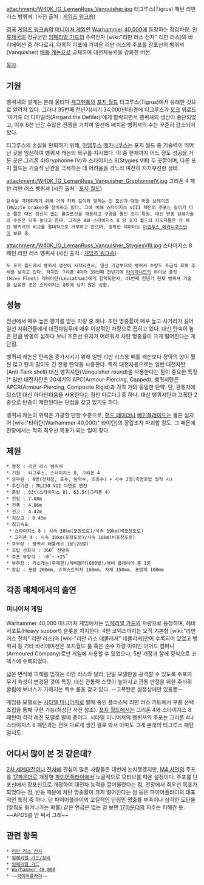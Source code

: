 {{{+1 '''Leman Russ Vanquisher'''}}}

attachment:/W40K_IG_LemanRuss_Vanquisher.jpg
티그루스(Tigrus) 패턴 리만 러스 뱅퀴셔.
(사진 출처 : [http://www.games-workshop.com 게임즈 워크숍])

[[영국]] [[게임즈 워크숍]]의 [[미니어처 게임]]인 [[Warhammer 40,000]]에 등장하는 장갑차량. [[인류제국]]의 정규군인 [[임페리얼 가드]]의 주력전차 [wiki:"리만 러스 전차" 리만 러스]의 바리에이션 중 하나로서, 다목적 야포에 가까운 리만 러스의 주포를 장포신의 뱅퀴셔(Vanquisher) [[배틀 캐논]]으로 교체하여 대전차능력을 강화한 버전.



[[목차]]
== 기원 ==
뱅퀴셔의 설계는 본래 울티마 [[세그멘툼]]의 [[포지 월드]] 티그루스(Tigrus)에서 유래한 것으로 알려져 있다. 그러나 35번째 천년기(서기 34,000년대)경에 티그루스가 [[오크]] 워로드 '아가드 더 디파일러(Arrgard the Defiler)'에게 함락되면서 뱅퀴셔의 생산이 중단되었고, 이후 6천 년간 수많은 전쟁을 거치며 일선에 배치된 뱅퀴셔의 수는 꾸준히 감소되어왔다.

티그루스의 손실을 만회하기 위해, [[아뎁투스 메카니쿠스]]는 포지 월드 중 기술력이 뛰어난 곳을 엄선하여 뱅퀴셔 캐논의 복구를 지시했다. 이 중 현재까지 어느 정도 성공을 거둔 곳은 그리폰 4(Gryphonne IV)와 스타이지스 8(Stygies VIII) 두 곳뿐이며, 다른 포지 월드는 기술적 난관을 극복하는 데 어려움을 겪느라 여전히 지지부진한 상태.


attachment:/W40K_IG_LemanRuss_Vanquisher_GryphonneIV.jpg
그리폰 4 패턴 리만 러스 뱅퀴셔
(사진 출처 : [http://www.forgeworld.co.uk 포지 월드])

 탄속을 극대화하기 위해 거의 차체 길이와 맞먹는 긴 포신과 대형 머즐 브레이크(Muzzle brake)를 장비하고 있다. 그에 비해 스타이지스 VIII 패턴의 주포는 길이가 다소 짧은 대신 강선이 없는 활강포신을 채용하고 구경을 줄인 것이 특징. 대신 반동 감쇄기술의 수준은 더욱 높다고 한다. 그리폰 4와 스타이지스 8 양 포지 월드의 지도자들은 각 패턴 뱅퀴셔의 비교를 절대적으로 거부하고 있으며, 정확한 데이터는 [[아뎁투스 메카니쿠스]]만이 보유 중.


attachment:/W40K_IG_LemanRuss_Vanquisher_StygiesVIII.jpg
스타이지스 8 패턴 리만 러스 뱅퀴셔
(사진 출처 : [http://www.forgeworld.co.uk 게임즈 워크숍]) 

 두 포지 월드에서 뱅퀴셔 생산이 시작되면서, 일선 기갑부대의 뱅퀴셔 수량도 조금씩 회복 추세를 보이고 있다. 하지만 그리폰 4마저 39번째 천년기에 [[타이라니드]]의 하이브 플릿(Hive Fleet) 레비아탄(Leviathan)에게 함락되면서, 41번째 천년기 현재 뱅퀴셔 기술을 보유한 곳은 스타이지스 8밖에 남지 않은 상황.

== 성능 ==
전선에서 매우 높은 평가를 받는 차량 중 하나. 초탄 명중률이 매우 높고 사거리가 길어 일선 지휘관들에게 대전차임무에 매우 이상적인 차량으로 꼽히고 있다. 대신 탄속이 높은 만큼 반동이 심하다 보니 조준선 유지가 어려워서 차탄 명중률이 크게 떨어진다는 게 단점.

뱅퀴셔 캐논은 탄속을 증가시키기 위해 일반 리만 러스용 배틀 캐논보다 장약의 양이 훨씬 많고 탄피 길이도 긴 전용 탄약을 사용한다. 특히 대전차용으로는 일반 대전차탄(Anti-Tank shell) 대신 뱅퀴셔탄(Vanquisher round)을 사용한다는 점이 중요한 특징[* 일반 대전차탄은 20세기의 APC(Armour-Piercing, Capped), 뱅퀴셔탄은 APCR(Armour-Piercing, Composite Rigid)과 각각 거의 동일한 탄약. 단, 관통자에 텅스텐 대신 아다만티움을 사용한다는 점만 다르다.] 중 하나. 대신 뱅퀴셔탄과 고폭탄 2종으로 탄종이 제한된다는 단점을 갖고 있기도 하다.

뱅퀴셔 캐논의 위력은 가공할 만한 수준으로, [[랜드 레이더]]나 [[베인블레이드]]는 물론 심지어 [wiki:"타이탄(Warhammer 40,000)" 타이탄]의 장갑조차 파괴할 정도. 그 때문에 전장에서는 적의 최우선 목표가 되는 일이 잦다.


== 제원 ==
 * 명칭 : 리만 러스 뱅퀴셔
 * 기원 : 티그루스, 스타이지스 8, 그리폰 4
 * 승무원 : 4명(전차장, 포수, 탄약수, 조종수) + 사수 2명(측면포탑 장착 시)
 * 추진기관 : ML230 V12 다연료 엔진
 * 중량 : 63t(스타이지스 8), 63.5t(그리폰 4)
 * 전장 : 7.08m
 * 전폭 : 4.86m
 * 전고 : 4.42m
 * 지상고 : 0.45m
 * 최고속도 
  * 스타이지스 8 : 시속 30km(포장도로)/시속 19km(비포장도로)
  * 그리폰 4 : 시속 30km(포장도로)/시속 18km(비포장도로)
 * 주무장 : 뱅퀴셔 배틀캐논 1문(28발)
 * 포탑 선회각 : 360˚ 전방위
 * 주포 부앙각 : -8˚~ +25˚
 * 부무장 : 라스캐논(무제한)/헤비볼터(600발)/헤비 플레이머 중 1문
 * 장갑 : 포탑 200mm, 슈퍼스트럭쳐 180mm, 차체 150mm, 포방패 100mm


== 각종 매체에서의 출연 ==
=== 미니어처 게임 ===
Warhammer 40,000 미니어처 게임에서는 [[임페리얼 가드]]의 차량으로 등장하며, 헤비 서포트(Heavy support) 슬롯을 차지한다. 4판 코덱스까지는 오직 기본형 [wiki:"리만 러스 전차" 리만 러스]와 [wiki:"리만 러스 데몰레셔" 데몰리셔]만이 수록되어 있었고 뱅퀴셔 등 기타 바리에이션은 포지월드 룰 혹은 순수 차량 아미인 아머드 컴퍼니(Armoured Company)로만 게임에 사용할 수 있었으나, 5판 개정과 함께 정식으로 코덱스에 수록되었다. 

넓은 면적에 피해를 입히는 리만 러스와 달리, 단일 모델만을 공격할 수 있도록 주포의 무기 속성이 변경된 것이 특징. 대신 관통력 스탯이 높아지고 관통 판정을 위한 주사위 굴림에 보너스가 가해지는 특수 룰을 갖고 있다. --고폭탄은 설정상에만 있을뿐--

게임용 모델로는 [[시타델 미니어처]]로 발매 중인 플라스틱 리만 러스 키트에서 부품 선택조립을 통해 구현 가능(최상단 사진 참조). [[포지 월드]]에서는 그리폰 4와 스타이지스 8 패턴이 각각 레진 모델로 발매 중이다. 시타델 미니어쳐의 뱅퀴셔의 주포는 그리폰 4나 스타이지스 8 패턴과는 전혀 다르게 생긴 걸로 봐서 아마도 그게 본래의 티그루스 패턴일지도.


== 어디서 많이 본 것 같은데? ==
[[2차 세계대전]]이나 [[전차]]에 관심이 많은 사람들은 대번에 눈치챘겠지만, [[M4 셔먼]]의 주포를 [[17파운더]]로 개장한 [[파이어플라이]]에서 노골적으로 모티브를 따온 설정이다. 주포를 단포신에서 장포신으로 개장하여 대전차 능력을 끌어올렸다는 점, 전장에서 최우선 목표가 되었다는 점, 반동 때문에 차탄 명중률이 크게 떨어진다는 점 등은 파이어플라이의 대표적인 특징 중 하나. 단 파이어플라이의 고질적인 단점인 명중률 부족이나 심각한 도탄율(맞춰도 튕겨나가는 확률) 같은 언급은 없는 걸 보면 [[17파운더]]의 저주는 피해간 듯. ~~APDS를 안 써서 그래~~

== 관련 항목 ==
 * [[리만 러스 전차]]
 * [[임페리얼 가드/장비]]
 * [[임페리얼 가드]]
 * [[Warhammer 40,000]]
 * ~~[[파이어플라이]]~~
